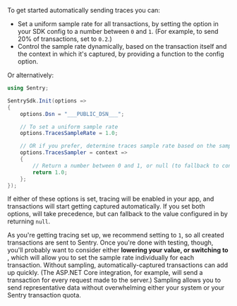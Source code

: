 To get started automatically sending traces you can:

- Set a uniform sample rate for all transactions, by setting the <PlatformIdentifier name="traces-sample-rate" /> option in your SDK config to a number between `0` and `1`. (For example, to send 20% of transactions, set <PlatformIdentifier name="traces-sample-rate" /> to `0.2`.)
- Control the sample rate dynamically, based on the transaction itself and the context in which it's captured, by providing a function to the <PlatformIdentifier name="traces-sampler" /> config option.

Or alternatively:

```csharp
using Sentry;

SentrySdk.Init(options =>
{
    options.Dsn = "___PUBLIC_DSN___";

    // To set a uniform sample rate
    options.TracesSampleRate = 1.0;

    // OR if you prefer, determine traces sample rate based on the sampling context
    options.TracesSampler = context =>
    {
        // Return a number between 0 and 1, or null (to fallback to configured value)
        return 1.0;
    };
});
```

If either of these options is set, tracing will be enabled in your app, and transactions will start getting captured automatically. If you set both options, <PlatformIdentifier name="traces-sampler" /> will take precedence, but can fallback to the value configured in <PlatformIdentifier name="traces-sample-rate" /> by returning `null`.

As you're getting tracing set up, we recommend setting <PlatformIdentifier name="traces-sample-rate" /> to `1`, so all created transactions are sent to Sentry. Once you're done with testing, though, you'll probably want to consider either **lowering your <PlatformIdentifier name="traces-sample-rate" /> value, or switching to <PlatformIdentifier name="traces-sampler" />**, which will allow you to set the sample rate individually for each transaction. Without sampling, automatically-captured transactions can add up quickly. (The ASP.NET Core integration, for example, will send a transaction for every request made to the server.) Sampling allows you to send representative data without overwhelming either your system or your Sentry transaction quota.

